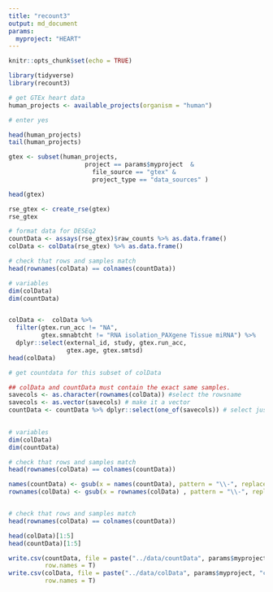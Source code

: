 ```yaml
---
title: "recount3"
output: md_document
params: 
  myproject: "HEART"
---
```


```r
knitr::opts_chunk$set(echo = TRUE)
```

```r
library(tidyverse)
library(recount3)

# get GTEx heart data
human_projects <- available_projects(organism = "human")

# enter yes

head(human_projects)
tail(human_projects)

gtex <- subset(human_projects,
                     project == params$myproject  & 
                       file_source == "gtex" & 
                       project_type == "data_sources" )

head(gtex)

rse_gtex <- create_rse(gtex)
rse_gtex

# format data for DESEq2
countData <- assays(rse_gtex)$raw_counts %>% as.data.frame()
colData <- colData(rse_gtex) %>% as.data.frame()

# check that rows and samples match
head(rownames(colData) == colnames(countData))

# variables
dim(colData)
dim(countData)


colData <-  colData %>%
  filter(gtex.run_acc != "NA",
         gtex.smnabtcht != "RNA isolation_PAXgene Tissue miRNA") %>%
  dplyr::select(external_id, study, gtex.run_acc, 
                gtex.age, gtex.smtsd)
head(colData)

# get countdata for this subset of colData

## colData and countData must contain the exact same samples. 
savecols <- as.character(rownames(colData)) #select the rowsname 
savecols <- as.vector(savecols) # make it a vector
countData <- countData %>% dplyr::select(one_of(savecols)) # select just the columns 
 

# variables
dim(colData)
dim(countData)

# check that rows and samples match
head(rownames(colData) == colnames(countData))

names(countData) <- gsub(x = names(countData), pattern = "\\-", replacement = "_")
rownames(colData) <- gsub(x = rownames(colData) , pattern = "\\-", replacement = "_")


# check that rows and samples match
head(rownames(colData) == colnames(countData))

head(colData)[1:5]
head(countData)[1:5]

write.csv(countData, file = paste("../data/countData", params$myproject, "csv", sep = "."),
          row.names = T)
write.csv(colData, file = paste("../data/colData", params$myproject, "csv", sep = "."),
          row.names = T)

```



